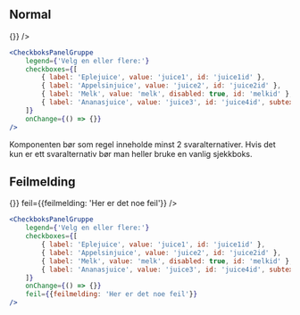 
## Normal

<Example>
    <CheckboksPanelGruppe 
        legend={'Velg en eller flere:'}
        checkboxes={[
            { label: 'Eplejuice', value: 'juice1', id: 'juice1id-1' },
            { label: 'Appelsinjuice', value: 'juice2', id: 'juice2id-1' },
            { label: 'Melk', value: 'melk', disabled: true, id: 'melkid-1' },
            { label: 'Ananasjuice', value: 'juice3', id: 'juice4id-1', subtext: 'Subtext example' }
        ]}
        onChange={() => {}}
    />
</Example>

```jsx
<CheckboksPanelGruppe 
    legend={'Velg en eller flere:'}
    checkboxes={[
        { label: 'Eplejuice', value: 'juice1', id: 'juice1id' },
        { label: 'Appelsinjuice', value: 'juice2', id: 'juice2id' },
        { label: 'Melk', value: 'melk', disabled: true, id: 'melkid' },
        { label: 'Ananasjuice', value: 'juice3', id: 'juice4id', subtext: 'Subtext example' }
    ]}
    onChange={() => {}}
/>
```

<Alertstripe type="info">
    Komponenten bør som regel inneholde minst 2 svaralternativer. Hvis det kun er 
    ett svaralternativ bør man heller bruke en <Lenke href="/components/checkbox">vanlig sjekkboks</Lenke>.
</Alertstripe>

## Feilmelding

<Example>
    <CheckboksPanelGruppe 
        legend={'Velg en eller flere:'}
        checkboxes={[
            { label: 'Eplejuice', value: 'juice1', id: 'juice1id-2' },
            { label: 'Appelsinjuice', value: 'juice2', id: 'juice2id-2' },
            { label: 'Melk', value: 'melk', disabled: true, id: 'melkid-2' },
            { label: 'Ananasjuice', value: 'juice3', id: 'juice4id-2', subtext: 'Subtext example' }
        ]}
        onChange={() => {}}
        feil={{feilmelding: 'Her er det noe feil'}}
    />
</Example>

```jsx
<CheckboksPanelGruppe 
    legend={'Velg en eller flere:'}
    checkboxes={[
        { label: 'Eplejuice', value: 'juice1', id: 'juice1id' },
        { label: 'Appelsinjuice', value: 'juice2', id: 'juice2id' },
        { label: 'Melk', value: 'melk', disabled: true, id: 'melkid' },
        { label: 'Ananasjuice', value: 'juice3', id: 'juice4id', subtext: 'Subtext example' }
    ]}
    onChange={() => {}}
    feil={{feilmelding: 'Her er det noe feil'}}
/>
```